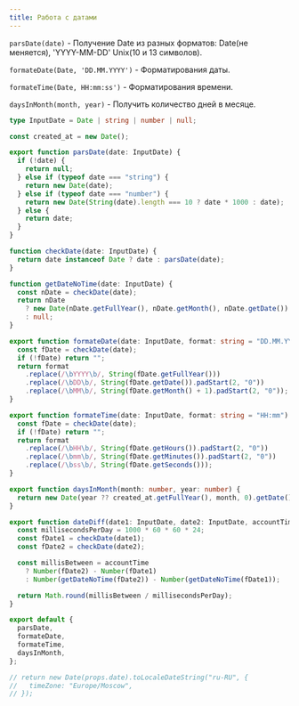 ```yaml
---
title: Работа с датами
---
```


`parsDate(date)` - Получение Date из разных форматов: Date(не меняется), 'YYYY-MM-DD' Unix(10 и 13 символов).

`formateDate(Date, 'DD.MM.YYYY')` - Форматирования даты.

`formateTime(Date, HH:mm:ss')` - Форматирования времени.

`daysInMonth(month, year)` - Получить количество дней в месяце.

```ts
type InputDate = Date | string | number | null;

const created_at = new Date();

export function parsDate(date: InputDate) {
  if (!date) {
    return null;
  } else if (typeof date === "string") {
    return new Date(date);
  } else if (typeof date === "number") {
    return new Date(String(date).length === 10 ? date * 1000 : date);
  } else {
    return date;
  }
}

function checkDate(date: InputDate) {
  return date instanceof Date ? date : parsDate(date);
}

function getDateNoTime(date: InputDate) {
  const nDate = checkDate(date);
  return nDate
    ? new Date(nDate.getFullYear(), nDate.getMonth(), nDate.getDate())
    : null;
}

export function formateDate(date: InputDate, format: string = "DD.MM.YYYY") {
  const fDate = checkDate(date);
  if (!fDate) return "";
  return format
    .replace(/\bYYYY\b/, String(fDate.getFullYear()))
    .replace(/\bDD\b/, String(fDate.getDate()).padStart(2, "0"))
    .replace(/\bMM\b/, String(fDate.getMonth() + 1).padStart(2, "0"));
}

export function formateTime(date: InputDate, format: string = "HH:mm") {
  const fDate = checkDate(date);
  if (!fDate) return "";
  return format
    .replace(/\bHH\b/, String(fDate.getHours()).padStart(2, "0"))
    .replace(/\bmm\b/, String(fDate.getMinutes()).padStart(2, "0"))
    .replace(/\bss\b/, String(fDate.getSeconds()));
}

export function daysInMonth(month: number, year: number) {
  return new Date(year ?? created_at.getFullYear(), month, 0).getDate();
}

export function dateDiff(date1: InputDate, date2: InputDate, accountTime: Boolean = true) {
  const millisecondsPerDay = 1000 * 60 * 60 * 24;
  const fDate1 = checkDate(date1);
  const fDate2 = checkDate(date2);

  const millisBetween = accountTime
    ? Number(fDate2) - Number(fDate1)
    : Number(getDateNoTime(fDate2)) - Number(getDateNoTime(fDate1));

  return Math.round(millisBetween / millisecondsPerDay);
}

export default {
  parsDate,
  formateDate,
  formateTime,
  daysInMonth,
};

// return new Date(props.date).toLocaleDateString("ru-RU", {
//   timeZone: "Europe/Moscow",
// });
```